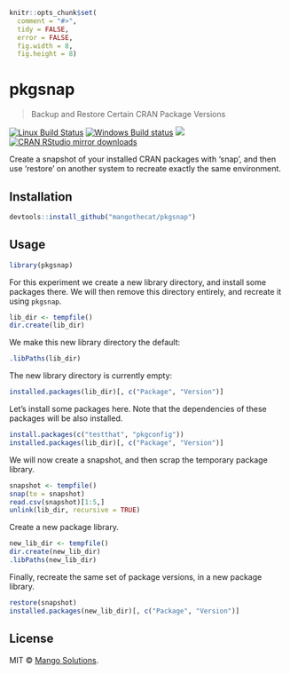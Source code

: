 
```r
knitr::opts_chunk$set(
  comment = "#>",
  tidy = FALSE,
  error = FALSE,
  fig.width = 8,
  fig.height = 8)
```

# pkgsnap

> Backup and Restore Certain CRAN Package Versions

[![Linux Build Status](https://travis-ci.org/MangoTheCat/pkgsnap.svg?branch=master)](https://travis-ci.org/MangoTheCat/pkgsnap)
[![Windows Build status](https://ci.appveyor.com/api/projects/status/github/MangoTheCat/pkgsnap?svg=true)](https://ci.appveyor.com/project/gaborcsardi/pkgsnap)
[![](http://www.r-pkg.org/badges/version/pkgsnap)](http://www.r-pkg.org/pkg/pkgsnap)
[![CRAN RStudio mirror downloads](http://cranlogs.r-pkg.org/badges/pkgsnap)](http://www.r-pkg.org/pkg/pkgsnap)


Create a snapshot of your installed CRAN packages with 'snap', and then
use 'restore' on another system to recreate exactly the same environment.

## Installation

```r
devtools::install_github("mangothecat/pkgsnap")
```

## Usage

```r
library(pkgsnap)
```

For this experiment we create a new library directory, and install
some packages there. We will then remove this directory entirely,
and recreate it using `pkgsnap`.

```r
lib_dir <- tempfile()
dir.create(lib_dir)
```

We make this new library directory the default:

```r
.libPaths(lib_dir)
```

The new library directory is currently empty:

```r
installed.packages(lib_dir)[, c("Package", "Version")]
```

Let's install some packages here. Note that the dependencies of these
packages will be also installed.

```r
install.packages(c("testthat", "pkgconfig"))
installed.packages(lib_dir)[, c("Package", "Version")]
```

We will now create a snapshot, and then scrap the temporary package
library.

```r
snapshot <- tempfile()
snap(to = snapshot)
read.csv(snapshot)[1:5,]
unlink(lib_dir, recursive = TRUE)
```

Create a new package library.

```r
new_lib_dir <- tempfile()
dir.create(new_lib_dir)
.libPaths(new_lib_dir)
```

Finally, recreate the same set of package versions, in a new package
library.

```r
restore(snapshot)
installed.packages(new_lib_dir)[, c("Package", "Version")]
```


## License

MIT © [Mango Solutions](https://github.com/mangothecat).
